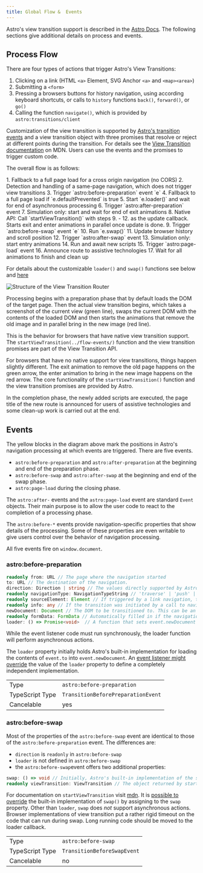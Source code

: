 ```yaml
---
title: Global Flow &  Events
---
```



Astro's view transition support is described in the [Astro Docs](https://docs.astro.build/en/guides/view-transitions/#lifecycle-events). The following sections give additional details on process and events.

## Process Flow

There are  four types of actions that trigger Astro's View Transitions:

1. Clicking on a link (HTML `<a>` Element, SVG Anchor `<a>` and `<map><area>`)
2. Submitting a `<form>`
3. Pressing a browsers buttons for history navigation, using according keyboard shortcuts, or calls to `history` functions `back()`, `forward()`, or `go()`
4. Calling the function `navigate()`, which is provided by `astro:transitions/client`

Customization of the view transition is supported by [Astro's transition events](./#events) and a view transition object with three promises that resolve or reject at different points during the transition. For details see the [View Transition documentation](https://developer.mozilla.org/en-US/docs/Web/API/ViewTransition) on MDN. Users can use the events and the promises to trigger custom code.

The overall flow is as follows:

<Steps>
1. Fallback to a full page load for a cross origin navigation (no CORS)
2. Detection and handling of a same-page navigation, which does not trigger view transitions
3. Trigger `astro:before-preparation` event `e`
4. Fallback to a full page load if `e.defaultPrevented` is true
5. Start `e.loader()` and wait for end of asynchronous processing
6. Trigger `astro:after-preparation` event
7. Simulation only: start and wait for end of exit animations
8. Native API: Call `startViewTransition()` with steps  9. - 12. as the update callback. Starts exit and enter animations in parallel once update is done.
9. Trigger `astro:before-swap` event `e`
10. Run `e.swap()`
11. Update browser history and scroll position
12. Trigger `astro:after-swap` event
13. Simulation only: start entry animations
14. Run and await new scripts
15. Trigger `astro:page-load` event
16. Announce route to assistive technologies
17. Wait for all animations to finish and clean up
</Steps>

For details about the customizable `loader()` and `swap()` functions see below and [here](../loader-swap/)


<Image src={router} alt="Structure of the View Transition Router" />

Processing begins with a preparation phase that by default loads the DOM of the target page.
Then the actual view transition begins, which takes a screenshot of the current view (green line), swaps the current DOM with the contents of the loaded DOM and then starts the animations that remove the old image and in parallel bring in the new image  (red line).

This is the behavior for browsers that have native view transition support. The `startViewTransition(../flow-events/)` function and the view transition promises are part of the View Transition API.

For browsers that have no native support for view transitions, things happen slightly different. The exit animation to remove the old page happens on the green arrow, the enter animation to bring in the new image happens on the red arrow. The core functionality of the `startViewTransition()` function and the view transition promises are provided by Astro.


In the completion phase, the newly added scripts are executed, the page title of the new route is announced for users of assistive technologies and some clean-up work is carried out at the end.


## Events

The yellow blocks in the diagram above mark the positions in Astro's navigation processing at which events are triggered. There are five events.

- `astro:before-preparation` and `astro:after-preparation` at the beginning and end of the preparation phase.
- `astro:before-swap` and `astro:after-swap` at the beginning and end of the swap phase.
- `astro:page-load` during the closing phase.

The `astro:after-` events and the `astro:page-load` event are standard `Event` objects. Their main purpose is to allow the user code to react to the completion of a processing phase.

The `astro:before-*` events provide navigation-specific properties
that show details of the processing. Some of these properties are even writable to give users control over the behavior of navigation processing.

All five events fire on `window.document`.

### astro:before-preparation

``` ts
readonly from: URL // The page where the navigation started
to: URL // The destination of the navigation.
direction: Direction | string // The values directly supported by Astro are 'forward' and 'backward', but this can be extended to other values. This property is writable.
readonly navigationType: NavigationTypeString // 'traverse' | 'push' | 'replace'
readonly sourceElement: Element // If triggered by a link navigation, the anchor element. If triggered by form submission, the submitter (and if submitter is null, the form element). Can also be set via the sourceElement property of the options parameter on a call to navigate()
readonly info: any // If the transition was initiated by a call to navigate(), the value of options.info. Set to an empty object if undefined.
newDocument: Document // The DOM to be transitioned to. This can be an empty DOM if swap() manipulates the current DOM in place.
readonly formData: FormData // Automatically filled in if the navigation was triggered by a form. If the navigation was triggered by a call to navigate(), the value of options.formData.
loader: () => Promise<void>  // A function that sets event.newDocument to the contents of event.to.
```

While the event listener code must run synchronously, the loader function will perform asynchronous actions.

The `loader` property initially holds Astro's built-in implementation for loading the contents of `event.to` into `event.newDocument`. An [event listener might override](../loader-swap/#extending-loader) the value of the `loader` property to define a completely independent implementation.

|                 |                                    |
| --------------- | ---------------------------------- |
| Type            | `astro:before-preparation`         |
| TypeScript Type | `TransitionBeforePreparationEvent` |
| Cancelable      | yes                                |

### astro:before-swap

Most of the properties of the `astro:before-swap` event are identical to those of the `astro:before-preparation` event. The differences are:

- `direction` is `readonly` in `astro:before-swap`
- `loader` is not defined in `astro:before-swap`
- the `astro:before-swap`event offers two additional properties:

``` ts
swap: () => void // Initially, Astro's built-in implementation of the swap() operation. The task of the swap operation is to update the current DOM, typically to reflect the contents of event.newDocument.
readonly viewTransition: ViewTransition // The object returned by startViewTransition().
```

For documentation on `startViewTransition` visit [mdn](https://developer.mozilla.org/en-US/docs/Web/API/Document/startViewTransition). It is [possible to override](../loader-swap/#extending-swap) the built-in implementation of `swap()` by assigning to the `swap` property. Other than `loader`, `swap` does _not_ support asynchronous actions. Browser implementations of view transition put a rather rigid timeout on the code that can run during swap. Long running code should be moved to the loader callback.

|                 |                             |
| --------------- | --------------------------- |
| Type            | `astro:before-swap`         |
| TypeScript Type | `TransitionBeforeSwapEvent` |
| Cancelable      | no                          |
